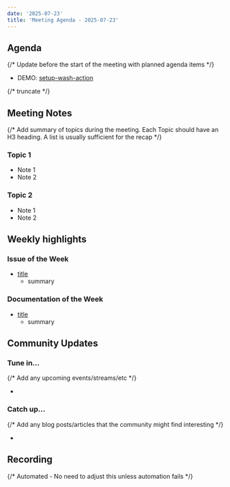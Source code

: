 ```yaml
---
date: '2025-07-23'
title: 'Meeting Agenda - 2025-07-23'
---
```


## Agenda

{/* Update before the start of the meeting with planned agenda items */}

- DEMO: [setup-wash-action](https://github.com/cosmonic-labs/setup-wash-action/)

{/* truncate */}

## Meeting Notes

{/* Add summary of topics during the meeting. Each Topic should have an H3 heading. A list is usually sufficient for the recap */}

### Topic 1

- Note 1
- Note 2

### Topic 2

- Note 1
- Note 2

## Weekly highlights

### Issue of the Week

- [title](https://github.com/wasmcloud/wasmcloud/issues/)
  - summary

### Documentation of the Week

- [title](/docs/intro)
  - summary

## Community Updates

### Tune in…

{/* Add any upcoming events/streams/etc */}

-

### Catch up…

{/* Add any blog posts/articles that the community might find interesting */}

-

## Recording

{/* Automated - No need to adjust this unless automation fails */}

<YouTube url="https://www.youtube.com/watch?v=RrUzTSKzSo4" />
